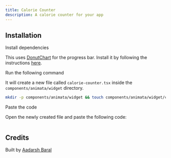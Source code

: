 ```yaml
---
title: Calorie Counter
description: A calorie counter for your app
---
```


<ComponentPreview name="widget-calorie-counter--docs" />

## Installation

<Steps>

<Step>Install dependencies</Step>

This uses [DonutChart](/docs/graphs/donut-chart) for the progress bar. Install it by following the instructions [here](/docs/graphs/donut-chart#installation).

<Step>Run the following command</Step>

It will create a new file called `calorie-counter.tsx` inside the `components/animata/widget` directory.

```bash
mkdir -p components/animata/widget && touch components/animata/widget/calorie-counter.tsx
```

<Step>Paste the code</Step>

Open the newly created file and paste the following code:

```jsx file=<rootDir>/animata/widget/calorie-counter.tsx

```

</Steps>

## Credits

Built by [Aadarsh Baral](https://github.com/aadarshbaral)
